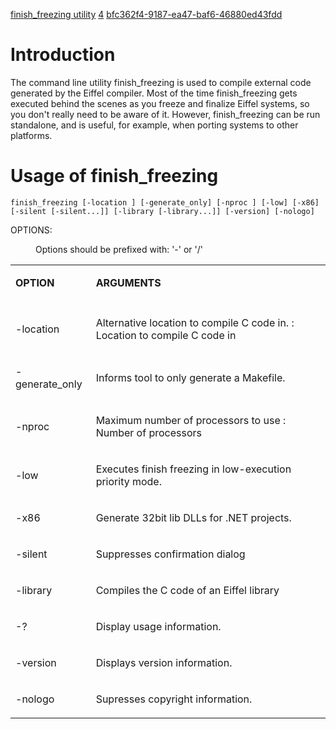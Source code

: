 [[Property:title|finish_freezing utility]]
[[Property:weight|4]]
[[Property:uuid|bfc362f4-9187-ea47-baf6-46880ed43fdd]]

{{ReviewRequested}}




=Introduction=

The command line utility finish_freezing is used to compile external code generated by the Eiffel compiler. Most of the time finish_freezing gets executed behind the scenes as you freeze and finalize Eiffel systems, so you don't really need to be aware of it. However, finish_freezing can be run standalone, and is useful, for example, when porting systems to other platforms.

=Usage of finish_freezing=

<code lang="text">
finish_freezing [-location <directory>] [-generate_only] [-nproc <n>] [-low]
[-x86] [-silent [-silent...]] [-library [-library...]] [-version] [-nologo]
</code>

OPTIONS:
:Options should be prefixed with: '-' or '/'

{| border="1"
|-
| '''OPTION'''
| '''ARGUMENTS'''
|-
|-
|  -location
|  Alternative location to compile C code in.
<directory>: Location to compile C code in
|-
| -generate_only
| Informs tool to only generate a Makefile.
|-
| -nproc 
| Maximum number of processors to use 
<n>: Number of processors
|-
| -low
| Executes finish freezing in low-execution priority mode. 
|-
| -x86
| Generate 32bit lib DLLs for .NET projects. 
|-
| -silent
| Suppresses confirmation dialog 
|-
| -library
| Compiles the C code of an Eiffel library 
|-
| -?
| Display usage information. 
|-
| -version
| Displays version information. 
|-
| -nologo
| Supresses copyright information. 
|}



